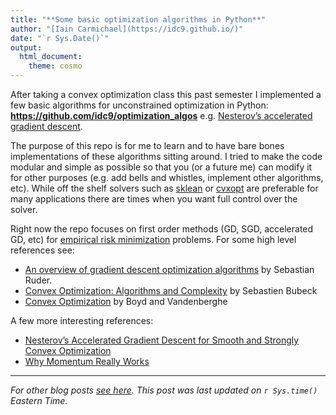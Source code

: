 ```yaml
---
title: "**Some basic optimization algorithms in Python**"
author: "[Iain Carmichael](https://idc9.github.io/)"
date: "`r Sys.Date()`"
output:
  html_document:
    theme: cosmo
---
```


After taking a convex optimization class this past semester I implemented a few basic algorithms for unconstrained optimization in Python: [**https://github.com/idc9/optimization_algos**](https://github.com/idc9/optimization_algos) e.g. [Nesterov's accelerated gradient descent](https://github.com/idc9/optimization_algos/blob/master/opt_algos/accelerated_gradient_descent.py).

The purpose of this repo is for me to learn and to have bare bones implementations of these algorithms sitting around. I tried to make the code modular and simple as possible so that you (or a future me) can modify it for other purposes (e.g. add bells and whistles, implement other algorithms, etc). While off the shelf solvers such as [sklean](http://scikit-learn.org/stable/) or [cvxopt](http://cvxopt.org/) are preferable for many applications there are times when you want full control over the solver.


Right now the repo focuses on first order methods (GD, SGD, accelerated GD, etc) for [empirical risk minimization](http://www.cs.cornell.edu/courses/cs4780/2015fa/web/lecturenotes/lecturenote10.html) problems. For some high level references see:

- [An overview of gradient descent optimization algorithms](http://sebastianruder.com/optimizing-gradient-descent/index.html) by Sebastian Ruder.
- [Convex Optimization: Algorithms and Complexity](https://arxiv.org/pdf/1405.4980.pdf) by Sebastien Bubeck
- [Convex Optimization](https://web.stanford.edu/~boyd/cvxbook/bv_cvxbook.pdf) by Boyd and Vandenberghe

A few more interesting references:

- [Nesterov's Accelerated Gradient Descent for Smooth and Strongly Convex Optimization](https://blogs.princeton.edu/imabandit/2014/03/06/nesterovs-accelerated-gradient-descent-for-smooth-and-strongly-convex-optimization/)
- [Why Momentum Really Works](http://distill.pub/2017/momentum/)

---

*For other blog posts [see here](https://idc9.github.io/blog.html). This post was last updated on `r Sys.time()` Eastern Time.*
